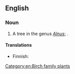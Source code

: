 ==English==

===Noun===
{{en-noun}}

# A tree in the genus ''[[Alnus]]''; {{taxlink|Alnus rubra|species|noshow=1}}.

====Translations====
{{trans-top|Alnus rubra}}
* Finnish: {{t|fi|punaleppä}}
{{trans-mid}}
{{trans-bottom}}

[[Category:en:Birch family plants]]